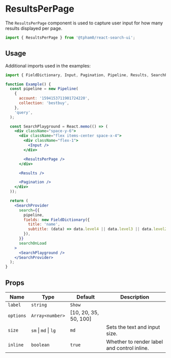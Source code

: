 
<SEO
  title="ResultsPerPage"
  scope="Search UI"
  description="The ResultsPerPage component is used to capture user input for how many results displayed per page."
/>

# ResultsPerPage

The `ResultsPerPage` component is used to capture user input for how many results displayed per page.

```js
import { ResultsPerPage } from '@tpham0/react-search-ui';
```

## Usage

Additional imports used in the examples:

```js
import { FieldDictionary, Input, Pagination, Pipeline, Results, SearchProvider } from '@tpham0/react-search-ui';
```

```jsx
function Example() {
  const pipeline = new Pipeline(
    {
      account: '1594153711901724220',
      collection: 'bestbuy',
    },
    'query',
  );

  const SearchPlayground = React.memo(() => (
    <div className="space-y-6">
      <div className="flex items-center space-x-4">
        <div className="flex-1">
          <Input />
        </div>

        <ResultsPerPage />
      </div>

      <Results />

      <Pagination />
    </div>
  ));

  return (
    <SearchProvider
      search={{
        pipeline,
        fields: new FieldDictionary({
          title: 'name',
          subtitle: (data) => data.level4 || data.level3 || data.level2 || data.level1 || data.brand,
        }),
      }}
      searchOnLoad
    >
      <SearchPlayground />
    </SearchProvider>
  );
}
```

## Props

| Name      | Type                 | Default               | Description                                 |
| --------- | -------------------- | --------------------- | ------------------------------------------- |
| `label`   | `string`             | `Show`                |                                             |
| `options` | `Array<number>`      | [10, 20, 35, 50, 100] |                                             |
| `size`    | `sm` \| `md` \| `lg` | `md`                  | Sets the text and input size.               |
| `inline`  | `boolean`            | `true`                | Whether to render label and control inline. |
